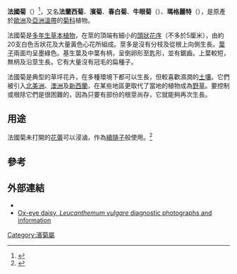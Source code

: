 {{Speciesbox
| image = Leucanthemum vulgare 'Filigran' Flower 2200px.jpg
| image_width = 250px
| image_caption = 白色的法國菊
| genus = Leucanthemum
| species = vulgare
| authority = [[拉馬克|Lam.]]
| synonyms =
* ''Chrysanthemum leucanthemum''
}}

'''法國菊'''（{{sn|''Leucanthemum vulgare''}}）<ref>{{TaiBNET|id=202520| zh=法國菊|binomial=Leucanthemum vulgare| accessdate=2020-09-01}}</ref>，又名'''法蘭西菊'''、'''濱菊'''、'''春白菊'''、'''牛眼菊'''（{{lang-en|oxeye daisy}}）、'''瑪格麗特'''（{{lang-fr|Marguerite commune}}），是原產於[[歐洲|歐洲]]及[[亞洲|亞洲]][[溫帶|溫帶]]的[[菊科|菊科]]植物。

法國菊是[[多年生草本植物|多年生草本植物]]，在莖的頂端有細小的[[頭狀花序|頭狀花序]]（不多於5厘米），由約20支白色舌狀花及大量黃色心花所組成。莖多是沒有分枝及從根上向側生長。[[葉子|葉子]]兩面均呈墨綠色。基生葉及中葉有柄，呈倒卵形至匙形，並有鋸齒。上葉較短，無柄及沿莖生長。它有大量沒有冠毛的扁種子。

法國菊是典型的草坪花卉，在多種環境下都可以生長，但較喜歡濕潤的[[土壤|土壤]]。它們被引入[[北美洲|北美洲]]、[[澳洲|澳洲]]及[[新西蘭|新西蘭]]，在某些地區更取代了當地的植物成為[[野草|野草]]。要控制或根除它們是很困難的，因為只要有部份的根莖尚存，它就能夠再次生長。

== 用途 ==
法國菊未打開的[[花蕾|花蕾]]可以浸滷，作為[[續隨子|續隨子]]般使用。<ref>{{Cite web|url=http://www.wildfoods.ca/products-vegetables-ox-eyedaisycapers.html |title=Ox-eye Daisy Capers |author=Forbes wild foods |accessdate=2006-12-12 |deadurl=yes |archiveurl=https://web.archive.org/web/20060923024915/http://www.wildfoods.ca/products-vegetables-ox-eyedaisycapers.html |archivedate=2006-09-23 }}</ref>

== 參考 ==
 {{reflist}}

== 外部連結 ==
* {{cite book en | author=Blanchan, Neltje | title=Wild Flowers Worth Knowing | url=https://archive.org/details/wildflowersworth08866gut | year=2005 | publisher=Project Gutenberg Literary Archive Foundation}}
* [http://www.cirrusimage.com/flower_ox-eye_daisy.htm Ox-eye daisy, ''Leucanthemum vulgare'' diagnostic photographs and information] {{Wayback|url=http://www.cirrusimage.com/flower_ox-eye_daisy.htm |date=20201117225834 }}
{{Taxonbar|from=Q27164}}

[[Category:濱菊屬|Category:濱菊屬]]